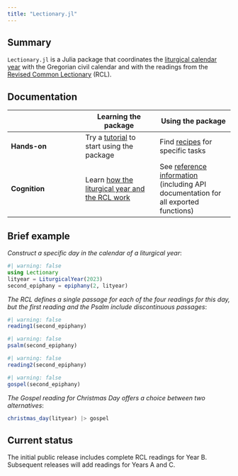 ```yaml
---
title: "Lectionary.jl"
---
```



## Summary 

`Lectionary.jl` is a Julia package that coordinates the [liturgical calendar year](./concepts/liturgicalyear/) with the Gregorian civil calendar and with the readings from the [Revised Common Lectionary](./concepts/rcl.qmd) (RCL).

## Documentation

| | Learning the package | Using the package |
| --- | --- | --- |
| **Hands-on** |  Try a [tutorial](./tutorials/) to start using  the package  | Find [recipes](./guides/) for specific tasks |
| **Cognition** | Learn [how the liturgical year and the RCL work](./concepts/)   | See [reference information](./reference/) (including API documentation for all exported functions) |



## Brief example

*Construct a specific day in the calendar of a liturgical year*:

```julia
#| warning: false
using Lectionary
lityear = LiturgicalYear(2023)
second_epiphany = epiphany(2, lityear)
```

*The RCL defines a single passage for each of the four readings for this day, but the first reading and the Psalm include discontinuous passages*:

```julia
#| warning: false
reading1(second_epiphany)
```

```julia
#| warning: false
psalm(second_epiphany)
```


```julia
#| warning: false
reading2(second_epiphany)
```

```julia
#| warning: false
gospel(second_epiphany)
```

*The Gospel reading for Christmas Day offers a choice between two alternatives*:

```julia
christmas_day(lityear) |> gospel
```



## Current status




The initial public release includes complete RCL readings for Year B.  Subsequent releases will add readings for Years A and C.



